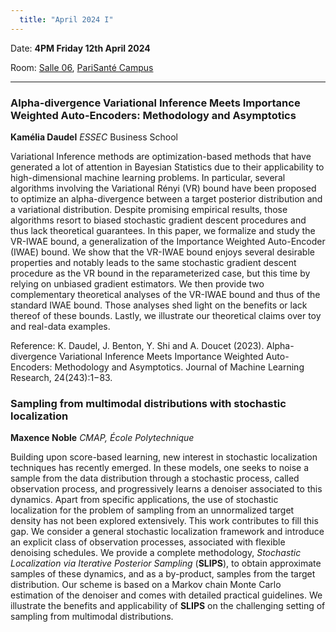 ```yaml
---
  title: "April 2024 I"
---
```


Date: **4PM Friday 12th April 2024**

Room: [Salle 06](../psc_rooms.qmd), [PariSanté Campus](https://maps.app.goo.gl/cpFoxoZgbT6HCV6x9)

------------------------------------------------------------------------

### Alpha-divergence Variational Inference Meets Importance Weighted Auto-Encoders: Methodology and Asymptotics

**Kamélia Daudel** *ESSEC* Business School

Variational Inference methods are optimization-based methods that have generated a lot of attention in Bayesian Statistics due to their applicability to high-dimensional machine learning problems. In particular, several algorithms involving the Variational Rényi (VR) bound have been proposed to optimize an alpha-divergence between a target posterior distribution and a variational distribution. Despite promising empirical results, those algorithms resort to biased stochastic gradient descent procedures and thus lack theoretical guarantees. In this paper, we formalize and study the VR-IWAE bound, a generalization of the Importance Weighted Auto-Encoder (IWAE) bound. We show that the VR-IWAE bound enjoys several desirable properties and notably leads to the same stochastic gradient descent procedure as the VR bound in the reparameterized case, but this time by relying on unbiased gradient estimators. We then provide two complementary theoretical analyses of the VR-IWAE bound and thus of the standard IWAE bound. Those analyses shed light on the benefits or lack thereof of these bounds. Lastly, we illustrate our theoretical claims over toy and real-data examples.

Reference: K. Daudel, J. Benton, Y. Shi and A. Doucet (2023). Alpha-divergence Variational Inference Meets Importance Weighted Auto-Encoders: Methodology and Asymptotics. Journal of Machine Learning Research, 24(243):1−83.

### Sampling from multimodal distributions with stochastic localization

**Maxence Noble** *CMAP, École Polytechnique*

Building upon score-based learning, new interest in stochastic localization techniques has recently emerged. In these models, one seeks to noise a sample from the data distribution through a stochastic process, called observation process, and progressively learns a denoiser associated to this dynamics. Apart from specific applications, the use of stochastic localization for the problem of sampling from an unnormalized target density has not been explored extensively. This work contributes to fill this gap. We consider a general stochastic localization framework and introduce an explicit class of observation processes, associated with flexible denoising schedules. We provide a complete methodology, *Stochastic Localization via Iterative Posterior Sampling* (**SLIPS**), to obtain approximate samples of these dynamics, and as a by-product, samples from the target distribution. Our scheme is based on a Markov chain Monte Carlo estimation of the denoiser and comes with detailed practical guidelines. We illustrate the benefits and applicability of **SLIPS** on the challenging setting of sampling from multimodal distributions.
